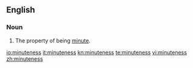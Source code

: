 ==English==
===Noun===
{{en-noun|-}}

#The property of being [[minute]].

[[io:minuteness]]
[[it:minuteness]]
[[kn:minuteness]]
[[te:minuteness]]
[[vi:minuteness]]
[[zh:minuteness]]